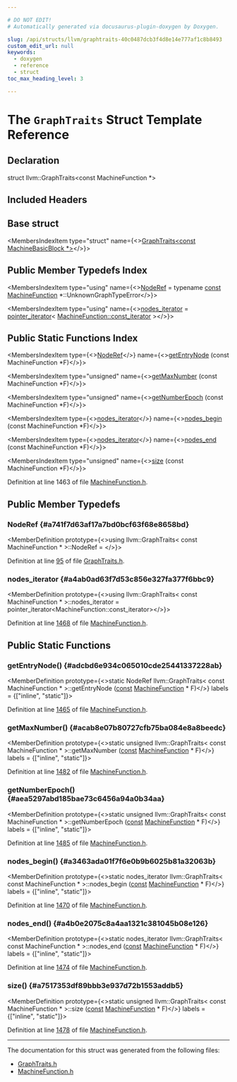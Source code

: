 ```yaml
---

# DO NOT EDIT!
# Automatically generated via docusaurus-plugin-doxygen by Doxygen.

slug: /api/structs/llvm/graphtraits-40c0487dcb3f4d8e14e777af1c8b8493
custom_edit_url: null
keywords:
  - doxygen
  - reference
  - struct
toc_max_heading_level: 3

---
```





# The `GraphTraits` Struct Template Reference

<DoxygenPage pluginConfig={pluginConfig}>



## Declaration

<CodeBlock>struct llvm::GraphTraits&lt;const MachineFunction &#42;&gt;</CodeBlock>

## Included Headers

<IncludesList>
<IncludesListItem
  filePath="llvm/CodeGen/MachineFunction.h"
  permalink="/docs/api/files/include/include/llvm/include/llvm/codegen/machinefunction-h"
  isLocal="true" />
</IncludesList>

## Base struct

<MembersIndex>

<MembersIndexItem
  type="struct"
  name={<><a href="/docs/api/structs/llvm/graphtraits-5d21b8f453fe72c9ef888c2858a7ce72">GraphTraits&lt;const MachineBasicBlock &#42;&gt;</a></>}>
</MembersIndexItem>

</MembersIndex>

## Public Member Typedefs Index

<MembersIndex>

<MembersIndexItem
  type="using"
  name={<><a href="/docs/api/structs/llvm/graphtraits/#a741f7d63af17a7bd0bcf63f68e8658bd">NodeRef</a> = typename <a href="/docs/api/files/lib/lib/target/lib/target/aarch64/aarch64promoteconstant-cpp/#a90f8350fecae261c25be85d38b451bff">const</a> <a href="/docs/api/classes/llvm/machinefunction">MachineFunction</a> &#42;::UnknownGraphTypeError</>}>
</MembersIndexItem>

<MembersIndexItem
  type="using"
  name={<><a href="#a4ab0ad63f7d53c856e327fa377f6bbc9">nodes&#95;iterator</a> = <a href="/docs/api/classes/llvm/pointer-iterator">pointer&#95;iterator</a>&lt; <a href="/docs/api/classes/llvm/machinefunction/#af89a78f6f46ba224b331fa0066737526">MachineFunction::const&#95;iterator</a> &gt;</>}>
</MembersIndexItem>

</MembersIndex>

## Public Static Functions Index

<MembersIndex>

<MembersIndexItem
  type={<><a href="/docs/api/structs/llvm/graphtraits/#a741f7d63af17a7bd0bcf63f68e8658bd">NodeRef</a></>}
  name={<><a href="#adcbd6e934c065010cde25441337228ab">getEntryNode</a> (const MachineFunction &#42;F)</>}>
</MembersIndexItem>

<MembersIndexItem
  type="unsigned"
  name={<><a href="#acab8e07b80727cfb75ba084e8a8beedc">getMaxNumber</a> (const MachineFunction &#42;F)</>}>
</MembersIndexItem>

<MembersIndexItem
  type="unsigned"
  name={<><a href="#aea5297abd185bae73c6456a94a0b34aa">getNumberEpoch</a> (const MachineFunction &#42;F)</>}>
</MembersIndexItem>

<MembersIndexItem
  type={<><a href="#a4ab0ad63f7d53c856e327fa377f6bbc9">nodes&#95;iterator</a></>}
  name={<><a href="#a3463ada01f7f6e0b9b6025b81a32063b">nodes&#95;begin</a> (const MachineFunction &#42;F)</>}>
</MembersIndexItem>

<MembersIndexItem
  type={<><a href="#a4ab0ad63f7d53c856e327fa377f6bbc9">nodes&#95;iterator</a></>}
  name={<><a href="#a4b0e2075c8a4aa1321c381045b08e126">nodes&#95;end</a> (const MachineFunction &#42;F)</>}>
</MembersIndexItem>

<MembersIndexItem
  type="unsigned"
  name={<><a href="#a7517353df89bbb3e937d72b1553addb5">size</a> (const MachineFunction &#42;F)</>}>
</MembersIndexItem>

</MembersIndex>


Definition at line 1463 of file <a href="/docs/api/files/include/include/llvm/include/llvm/codegen/machinefunction-h">MachineFunction.h</a>.

<SectionDefinition>

## Public Member Typedefs

### NodeRef {#a741f7d63af17a7bd0bcf63f68e8658bd}

<MemberDefinition
  prototype={<>using llvm::GraphTraits&lt; const MachineFunction &#42; &gt;::NodeRef = </>}>

Definition at line <a href="/docs/api/files/include/include/llvm/include/llvm/adt/graphtraits-h/#l00095">95</a> of file <a href="/docs/api/files/include/include/llvm/include/llvm/adt/graphtraits-h">GraphTraits.h</a>.
</MemberDefinition>

### nodes&#95;iterator {#a4ab0ad63f7d53c856e327fa377f6bbc9}

<MemberDefinition
  prototype={<>using llvm::GraphTraits&lt; const MachineFunction &#42; &gt;::nodes&#95;iterator =  pointer&#95;iterator&lt;MachineFunction::const&#95;iterator&gt;</>}>

Definition at line <a href="/docs/api/files/include/include/llvm/include/llvm/codegen/machinefunction-h/#l01468">1468</a> of file <a href="/docs/api/files/include/include/llvm/include/llvm/codegen/machinefunction-h">MachineFunction.h</a>.
</MemberDefinition>

</SectionDefinition>

<SectionDefinition>

## Public Static Functions

### getEntryNode() {#adcbd6e934c065010cde25441337228ab}

<MemberDefinition
  prototype={<>static NodeRef llvm::GraphTraits&lt; const MachineFunction &#42; &gt;::getEntryNode (<a href="/docs/api/files/lib/lib/target/lib/target/aarch64/aarch64promoteconstant-cpp/#a90f8350fecae261c25be85d38b451bff">const</a> <a href="/docs/api/classes/llvm/machinefunction">MachineFunction</a> &#42; F)</>}
  labels = {["inline", "static"]}>

Definition at line <a href="/docs/api/files/include/include/llvm/include/llvm/codegen/machinefunction-h/#l01465">1465</a> of file <a href="/docs/api/files/include/include/llvm/include/llvm/codegen/machinefunction-h">MachineFunction.h</a>.
</MemberDefinition>

### getMaxNumber() {#acab8e07b80727cfb75ba084e8a8beedc}

<MemberDefinition
  prototype={<>static unsigned llvm::GraphTraits&lt; const MachineFunction &#42; &gt;::getMaxNumber (<a href="/docs/api/files/lib/lib/target/lib/target/aarch64/aarch64promoteconstant-cpp/#a90f8350fecae261c25be85d38b451bff">const</a> <a href="/docs/api/classes/llvm/machinefunction">MachineFunction</a> &#42; F)</>}
  labels = {["inline", "static"]}>

Definition at line <a href="/docs/api/files/include/include/llvm/include/llvm/codegen/machinefunction-h/#l01482">1482</a> of file <a href="/docs/api/files/include/include/llvm/include/llvm/codegen/machinefunction-h">MachineFunction.h</a>.
</MemberDefinition>

### getNumberEpoch() {#aea5297abd185bae73c6456a94a0b34aa}

<MemberDefinition
  prototype={<>static unsigned llvm::GraphTraits&lt; const MachineFunction &#42; &gt;::getNumberEpoch (<a href="/docs/api/files/lib/lib/target/lib/target/aarch64/aarch64promoteconstant-cpp/#a90f8350fecae261c25be85d38b451bff">const</a> <a href="/docs/api/classes/llvm/machinefunction">MachineFunction</a> &#42; F)</>}
  labels = {["inline", "static"]}>

Definition at line <a href="/docs/api/files/include/include/llvm/include/llvm/codegen/machinefunction-h/#l01485">1485</a> of file <a href="/docs/api/files/include/include/llvm/include/llvm/codegen/machinefunction-h">MachineFunction.h</a>.
</MemberDefinition>

### nodes&#95;begin() {#a3463ada01f7f6e0b9b6025b81a32063b}

<MemberDefinition
  prototype={<>static nodes&#95;iterator llvm::GraphTraits&lt; const MachineFunction &#42; &gt;::nodes&#95;begin (<a href="/docs/api/files/lib/lib/target/lib/target/aarch64/aarch64promoteconstant-cpp/#a90f8350fecae261c25be85d38b451bff">const</a> <a href="/docs/api/classes/llvm/machinefunction">MachineFunction</a> &#42; F)</>}
  labels = {["inline", "static"]}>

Definition at line <a href="/docs/api/files/include/include/llvm/include/llvm/codegen/machinefunction-h/#l01470">1470</a> of file <a href="/docs/api/files/include/include/llvm/include/llvm/codegen/machinefunction-h">MachineFunction.h</a>.
</MemberDefinition>

### nodes&#95;end() {#a4b0e2075c8a4aa1321c381045b08e126}

<MemberDefinition
  prototype={<>static nodes&#95;iterator llvm::GraphTraits&lt; const MachineFunction &#42; &gt;::nodes&#95;end (<a href="/docs/api/files/lib/lib/target/lib/target/aarch64/aarch64promoteconstant-cpp/#a90f8350fecae261c25be85d38b451bff">const</a> <a href="/docs/api/classes/llvm/machinefunction">MachineFunction</a> &#42; F)</>}
  labels = {["inline", "static"]}>

Definition at line <a href="/docs/api/files/include/include/llvm/include/llvm/codegen/machinefunction-h/#l01474">1474</a> of file <a href="/docs/api/files/include/include/llvm/include/llvm/codegen/machinefunction-h">MachineFunction.h</a>.
</MemberDefinition>

### size() {#a7517353df89bbb3e937d72b1553addb5}

<MemberDefinition
  prototype={<>static unsigned llvm::GraphTraits&lt; const MachineFunction &#42; &gt;::size (<a href="/docs/api/files/lib/lib/target/lib/target/aarch64/aarch64promoteconstant-cpp/#a90f8350fecae261c25be85d38b451bff">const</a> <a href="/docs/api/classes/llvm/machinefunction">MachineFunction</a> &#42; F)</>}
  labels = {["inline", "static"]}>

Definition at line <a href="/docs/api/files/include/include/llvm/include/llvm/codegen/machinefunction-h/#l01478">1478</a> of file <a href="/docs/api/files/include/include/llvm/include/llvm/codegen/machinefunction-h">MachineFunction.h</a>.
</MemberDefinition>

</SectionDefinition>

<hr/>

The documentation for this struct was generated from the following files:

<ul>
<li><a href="/docs/api/files/include/include/llvm/include/llvm/adt/graphtraits-h">GraphTraits.h</a></li>
<li><a href="/docs/api/files/include/include/llvm/include/llvm/codegen/machinefunction-h">MachineFunction.h</a></li>
</ul>

</DoxygenPage>
